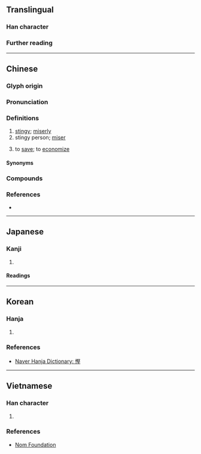 {{also|悭}}
{{character info}}
==Translingual==

===Han character===
{{Han char|rn=61|rad=心|as=11|sn=14|four=97014|canj=PSEG|ids=⿰忄堅}}

===Further reading===
{{Han ref|kx=0400.080|dkj=11140|dj=0740.040|hdz=42345.050|uh=6173}}

----

==Chinese==
{{zh-forms|s=悭}}

===Glyph origin===
{{Han etym}}

===Pronunciation===
{{zh-pron
|m=qiān
|c=haan1
|mc=y
|oc=y
|cat=a,n,v
}}

===Definitions===
{{head|zh|Han character}}

# [[stingy]]; [[miserly]]
# stingy person; [[miser]]
# {{lb|zh|Cantonese}} to [[save]]; to [[economize]]
#: {{zh-x|慳錢|to '''save''' money|C}}
#: {{zh-x|慳 水|to '''conserve''' water|C}}
#: {{zh-x|唔好 咁 慳 啦。|Don't try so much to economize.|C}}

====Synonyms====
{{zh-dial|吝嗇}}
{{zh-dial|省}}

===Compounds===
{{zh-der|慳家|不打慳|分淺緣慳|分薄緣慳|大破慳囊|好事多慳|好事天慳|慳吝|慳吝苦剋|慳嗇霖|慳囊|慳錢|破慳|粉吝紅慳|緣慳分淺|緣慳命蹇|老慳|慳皮|死慳死抵|知慳識儉}}

===References===
* {{R:yue:Hanzi}}

----

==Japanese==

===Kanji===
{{ja-kanji|grade=|rs=心11}}

# {{rfdef|ja|sort=心11}}

====Readings====
{{ja-readings
|goon=けん
|kanon=かん
|kun=おし-む
}}

----

==Korean==

===Hanja===
{{ko-hanja|아끼다|아낄|간}}

# {{rfdef|ko|sort=心11}}

===References===
* [https://hanja.dict.naver.com/#/entry/ccko/5c58f0f0c4d040f8974ac5c6c1c81825 Naver Hanja Dictionary: 慳]

----

==Vietnamese==

===Han character===
{{vi-readings|rs=心11|hanviet=khan,san|nom=ghen,khan,khiên,kiên}}

# {{rfdef|vi|sort=心11}}

===References===
* [http://nomfoundation.org/common/nom_details.php?codepoint=6173 Nom Foundation]